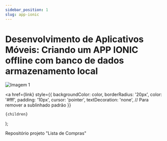 ```yaml
---
sidebar_position: 1
slug: app-ionic
---
```



# Desenvolvimento de Aplicativos Móveis: Criando um APP IONIC offline com banco de dados armazenamento local

![Imagem 1](/img/app-ionic.png)

  <a
    href={link}
    style={{
      backgroundColor: color,
      borderRadius: '20px',
      color: '#fff',
      padding: '10px',
      cursor: 'pointer',
      textDecoration: 'none', // Para remover a sublinhado padrão
    }}
  >
    {children}
  </a>
);

<Highlight color="#c22525" link="https://github.com/RenataPortoGransoti/Condo-Link/tree/main/projetos-ionic/lista-de-compras">Repositório projeto "Lista de Compras"</Highlight>